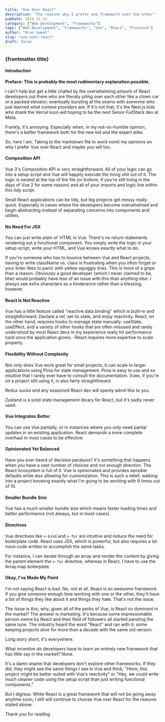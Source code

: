 ```yaml
---
title: "Vue Over React"
description: "The reasons why I prefer one framework over the other"
pubDate: 2024-11-24
category: ["Web Development", "Frameworks"]
tags: ["Web Development", "Frameworks", "Vue", "React", "Frontend"]
author: "Aron Sweet"
slug: "vue-over-react"
draft: false
---
```


### {frontmatter.title}

#### Introduction

**Preface: This is probably the most rudimentary explanation possible.**

I can't help but get a little chafed by the overwhelming amount of React developers out there who are literally piling over each other like a clown car or a packed elevator; eventually bursting at the seams with someone who just learned what context providers are. If it's not that, it's the Next.js kids who drank the Vercel kool-aid hoping to be the next Senior FullStack dev at Meta.

Frankly, it's annoying. Especially when, in my not-so-humble opinion, there's a better framework both for the new kid and the expert alike.

So, here I am. Taking to the markdown file to word vomit my opinions on why I prefer Vue over React and maybe you will too.

#### Composition API

Vue 3's Composition API is very straightforward. All of your logic can go into a
setup script and Vue will happily execute the living shit out of it. The logic is nested at the top of the file (or bottom, if you're still living in the days of Vue 2 for some reason) and all of your imports and logic live within this tidy script.

Small React applications can be tidy, but big projects get messy really quick. Especially in cases where the developers become overwhelmed and begin abstracting instead of separating concerns into components and utilites.

#### No Need For JSX

You can just write plain ol' HTML in Vue. There's no return statements rendering out a functional component. You simply write the logic in your setup script, write your HTML, and Vue knows exactly what to do.

If you're someone who has to bounce between Vue and React projects, having to write className vs. class is frustrating when you often forget or your linter likes to panic with yellow squiggly lines. This is more of a gripe than a reason. Obviously a good developer (which I never claimed to be, btw) would probably have less of an issue with this than anything else. I always see extra characters as a hinderance rather than a blessing, however.

#### React Is Not Reactive

Vue has a little feature called "reactive data binding" which is built-in and straightforward. Declare a ref, set its state, and enjoy reactivity. React, on the other hand, requires hooks to manage state manually. useState, useEffect, and a variety of other hooks that are often misused and rarely understood by most React devs in my experience really hit performance hard once the application grows. -React requires more expertise to scale properly.

#### Flexibility Without Complexity

Not only does Vue work great for small projects, it can scale to larger applications using Pinia for state management. Pinia is easy to use and so intuitive that I rarely ever have to consult the documentation. Vuex, if you're on a project still using it, is also fairly straightfoward.

Redux sucks and any seasoned React dev will openly admit this to you.

Zustand is a solid state management library for React, but it's sadly never used.

#### Vue Integrates Better

You can use Vue partially, or in instances where you only need partial updates in an existing application. React demands a more complete overhaul in most cases to be effective.

#### Opinionated Yet Balanced

Have you ever heard of decision paralysis? It's something that happens when you have a vast number of choices and not enough direction. The React ecosystem is full of it. Vue is opinionated and provides sensible defaults while also allowing for customization. This is such a relief; walking into a project knowing exactly what I'm going to be working with 9 times out of 10.

#### Smaller Bundle Size

Vue has a much smaller bundle size which means faster loading times and better performance (not always, but in most cases).

#### Directives

Vue directives like `v-bind` and `v-for` are intuitive and reduce the need for boilerplate code. React uses JSX, which is powerful, but also requires a lot more code written to accomplish the same tasks.

For instance, I can iterate through an array and render the content by giving the parent element the `v-for` directive, whereas in React, I have to use the Array.map boilerplate.

#### Okay, I've Made My Point

I'm not saying React is bad. No, not at all. React is an awesome framework. If you give someone enough time working with one or the other, they'll have a list of things they like about it and things they hate. That's not the issue.

The issue is this; why, given all of the perks of Vue, is React so dominant in the market? The answer is marketing. It's because some impressionable person swore by React and their field of followers all started paroting the same tune. The industry heard the word "React" and ran with it; some keeping projects alive for more than a decade with the same old version.

Long story short, it's everywhere.

What incentive do developers have to learn an entirely new framework that has little say in the market? None.

It's a damn shame that developers don't explore other frameworks. If they did, they might see the same things I see in Vue and think, "Hmm, this project might be better suited with Vue's reactivity" or "Hey, we could write much cleaner code using the setup script than just writing functional components."

But I digress. While React is a great framework that will not be going away anytime soon, I still will continue to choose Vue over React for the reasons stated above.

Thank you for reading.
